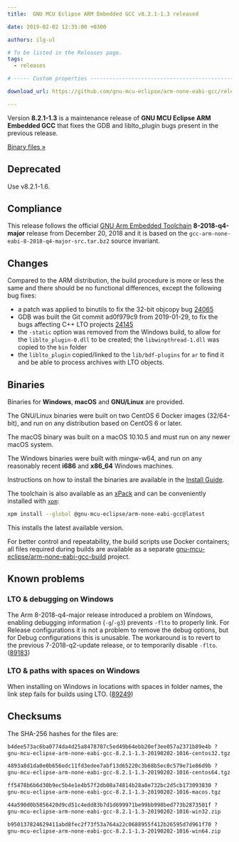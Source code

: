 ```yaml
---
title:  GNU MCU Eclipse ARM Embedded GCC v8.2.1-1.3 released

date: 2019-02-02 12:35:00 +0300

authors: ilg-ul

# To be listed in the Releases page.
tags:
  - releases

# ----- Custom properties -----------------------------------------------------

download_url: https://github.com/gnu-mcu-eclipse/arm-none-eabi-gcc/releases/tag/v8.2.1-1.3/

---
```


Version **8.2.1-1.3** is a maintenance release of
**GNU MCU Eclipse ARM Embedded GCC** that fixes the GDB and liblto_plugin
bugs present in the previous release.

<!-- truncate -->

<p><a href={frontMatter.download_url}>Binary files »</a></p>

## Deprecated

Use v8.2.1-1.6.

## Compliance

This release follows the official
[GNU Arm Embedded Toolchain](https://developer.arm.com/open-source/gnu-toolchain/gnu-rm)
**8-2018-q4-major** release from December 20, 2018 and it is based on the
`gcc-arm-none-eabi-8-2018-q4-major-src.tar.bz2` source invariant.

## Changes

Compared to the ARM distribution, the build procedure is more or less the
same and there should be no functional differences, except the following
bug fixes:

- a patch was applied to binutils to fix the 32-bit objcopy bug
  [24065](https://sourceware.org/bugzilla/show_bug.cgi?id=24065)
- GDB was built the Git commit ad0f979c9 from 2019-01-29, to fix the bugs
  affecting C++ LTO projects
  [24145](https://sourceware.org/bugzilla/show_bug.cgi?id=24145)
- the `-static` option was removed from the Windows build, to allow for
  the `liblto_plugin-0.dll` to be created; the `libwinpthread-1.dll` was
  copied to the `bin` folder
- the `liblto_plugin` copied/linked to the `lib/bdf-plugins` for `ar`
  to find it and be able to process archives with LTO objects.

## Binaries

Binaries for **Windows**, **macOS** and **GNU/Linux** are provided.

The GNU/Linux binaries were built on two CentOS 6 Docker images (32/64-bit),
and run on any distribution based on CentOS 6 or later.

The macOS binary was built on a macOS 10.10.5 and must run on any newer
macOS system.

The Windows binaries were built with mingw-w64, and run on any reasonably
recent **i686** and **x86_64** Windows machines.

Instructions on how to install the binaries are available in the [Install Guide](/docs/install/).

The toolchain is also available as an
[xPack](https://www.npmjs.com/package/@gnu-mcu-eclipse/arm-none-eabi-gcc)
and can be conveniently installed with
[`xpm`](https://www.npmjs.com/package/xpm):

```sh
xpm install --global @gnu-mcu-eclipse/arm-none-eabi-gcc@latest
```

This installs the latest available version.

For better control and repeatability, the build scripts use Docker containers;
all files required during builds are available as a separate
[gnu-mcu-eclipse/arm-none-eabi-gcc-build](https://github.com/gnu-mcu-eclipse/arm-none-eabi-gcc-build)
project.

## Known problems

### LTO & debugging on Windows

The Arm 8-2018-q4-major release introduced a problem on Windows, enabling
debugging information (`-g`/`-g3`) prevents `-flto` to properly link.
For Release configurations it is not a problem to remove the debug
options, but for Debug configurations this is unusable. The workaround
is to revert to the previous 7-2018-q2-update release, or to temporarily disable `-flto`. ([89183](https://gcc.gnu.org/bugzilla/show_bug.cgi?id=89183))

### LTO & paths with spaces on Windows

When installing on Windows in locations with spaces in folder names,
the link step fails for builds using LTO.
([89249](https://gcc.gnu.org/bugzilla/show_bug.cgi?id=89249))

## Checksums

The SHA-256 hashes for the files are:

```txt
b4dee573ac6ba0774da4d25a8478707c5ed49b64ebb20ef3ee057a2371b89e4b ?
gnu-mcu-eclipse-arm-none-eabi-gcc-8.2.1-1.3-20190202-1016-centos32.tgz

4893a8d1da0e0b656edc11fd3edee7abf13d65220c3b68b5ec0c579e71e86d9b ?
gnu-mcu-eclipse-arm-none-eabi-gcc-8.2.1-1.3-20190202-1016-centos64.tgz

ff5478b6b6d30b9ec5b4e1e4b57f2db08a74814b28a8e732bc2d5cb173093830 ?
gnu-mcu-eclipse-arm-none-eabi-gcc-8.2.1-1.3-20190202-1016-macos.tgz

44a590d0b5856420d9cd51c4edd83b7d1d699971be99bb998bed773b2873501f ?
gnu-mcu-eclipse-arm-none-eabi-gcc-8.2.1-1.3-20190202-1016-win32.zip

b950137824629411abd8fec2f73f53a764a22c0688955f412b26595d7d961f70 ?
gnu-mcu-eclipse-arm-none-eabi-gcc-8.2.1-1.3-20190202-1016-win64.zip
```
